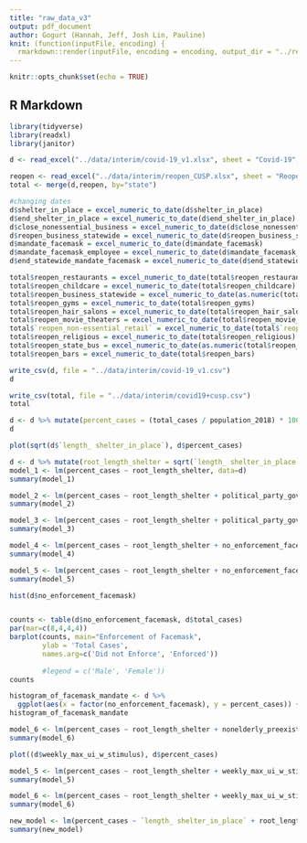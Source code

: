 ```yaml
---
title: "raw_data_v3"
output: pdf_document
author: Gogurt (Hannah, Jeff, Josh Lin, Pauline)
knit: (function(inputFile, encoding) {
  rmarkdown::render(inputFile, encoding = encoding, output_dir = "../reports/") })
---
```


```r
knitr::opts_chunk$set(echo = TRUE)
```

## R Markdown

```r
library(tidyverse)
library(readxl)
library(janitor)
```


```r
d <- read_excel("../data/interim/covid-19_v1.xlsx", sheet = "Covid-19", skip=1)
```
```r
reopen <- read_excel("../data/interim/reopen_CUSP.xlsx", sheet = "Reopening")
total <- merge(d,reopen, by="state")
```


```r
#changing dates 
d$shelter_in_place = excel_numeric_to_date(d$shelter_in_place)
d$end_shelter_in_place = excel_numeric_to_date(d$end_shelter_in_place)
d$close_nonessential_business = excel_numeric_to_date(d$close_nonessential_business)
d$reopen_business_statewide = excel_numeric_to_date(d$reopen_business_statewide)
d$mandate_facemask = excel_numeric_to_date(d$mandate_facemask)
d$mandate_facemask_employee = excel_numeric_to_date(d$mandate_facemask_employee)
d$end_statewide_mandate_facemask = excel_numeric_to_date(d$end_statewide_mandate_facemask)

```

```r
total$reopen_restaurants = excel_numeric_to_date(total$reopen_restaurants)
total$reopen_childcare = excel_numeric_to_date(total$reopen_childcare)
total$reopen_business_statewide = excel_numeric_to_date(as.numeric(total$reopen_business_statewide))
total$reopen_gyms = excel_numeric_to_date(total$reopen_gyms)
total$reopen_hair_salons = excel_numeric_to_date(total$reopen_hair_salons)
total$reopen_movie_theaters = excel_numeric_to_date(total$reopen_movie_theaters)
total$`reopen_non-essential_retail` = excel_numeric_to_date(total$`reopen_non-essential_retail`)
total$reopen_religious = excel_numeric_to_date(total$reopen_religious)
total$reopen_state_bus = excel_numeric_to_date(as.numeric(total$reopen_state_bus))
total$reopen_bars = excel_numeric_to_date(total$reopen_bars)
```




```r
write_csv(d, file = "../data/interim/covid-19_v1.csv")
d
```

```r
write_csv(total, file = "../data/interim/covid19+cusp.csv")
total
```



```r
d <- d %>% mutate(percent_cases = (total_cases / population_2018) * 100)
d
```
```r
plot(sqrt(d$`length_ shelter_in_place`), d$percent_cases)
```
```r
d <- d %>% mutate(root_length_shelter = sqrt(`length_ shelter_in_place`))
model_1 <- lm(percent_cases ~ root_length_shelter, data=d)
summary(model_1)
```
```r
model_2 <- lm(percent_cases ~ root_length_shelter + political_party_governor, data=d)
summary(model_2)
```

```r
model_3 <- lm(percent_cases ~ root_length_shelter + political_party_governor + (political_party_governor * root_length_shelter), data = d)
summary(model_3)
```

```r
model_4 <- lm(percent_cases ~ root_length_shelter + no_enforcement_facemask, data = d)
summary(model_4)
```

```r
model_5 <- lm(percent_cases ~ root_length_shelter + no_enforcement_facemask + (root_length_shelter * no_enforcement_facemask), data = d)
summary(model_5)
```
```r
hist(d$no_enforcement_facemask)


counts <- table(d$no_enforcement_facemask, d$total_cases)
par(mar=c(8,4,4,4))
barplot(counts, main="Enforcement of Facemask",
        ylab = 'Total Cases',
        names.arg=c('Did not Enforce', 'Enforced'))
        
        #legend = c('Male', 'Female'))
counts
```

```r
histogram_of_facemask_mandate <- d %>%
  ggplot(aes(x = factor(no_enforcement_facemask), y = percent_cases)) + geom_bar(stat = 'identity') 
histogram_of_facemask_mandate

```

```r
model_6 <- lm(percent_cases ~ root_length_shelter + nonelderly_preexisting_cond, data = d)
summary(model_6)
```



```r
plot((d$weekly_max_ui_w_stimulus), d$percent_cases)
```

```r
model_5 <- lm(percent_cases ~ root_length_shelter + weekly_max_ui_w_stimulus + percent_unemployed_2018, data = d)
summary(model_5)
```

```r
model_6 <- lm(percent_cases ~ root_length_shelter + weekly_max_ui_w_stimulus + percent_unemployed_2018 + (weekly_max_ui_w_stimulus * percent_unemployed_2018), data = d)
summary(model_6)
```

```r
new_model <- lm(percent_cases ~ `length_ shelter_in_place` + root_length_shelter + length_gym, data = total)
summary(new_model)
```


